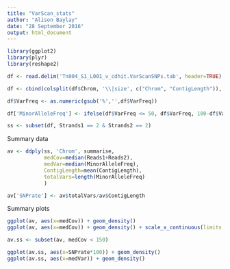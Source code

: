 ```yaml
---
title: "VarScan_stats"
author: "Alison Baylay"
date: "28 September 2016"
output: html_document
---
```


```r
library(ggplot2)
library(plyr)
library(reshape2)

df <- read.delim('Tn004_S1_L001_v_cdhit.VarScanSNPs.tab', header=TRUE)

df <- cbind(colsplit(df$Chrom, '\\|size', c("Chrom", "ContigLength")), df[2:19])

df$VarFreq <- as.numeric(gsub('%','',df$VarFreq))

df['MinorAlleleFreq'] <- ifelse(df$VarFreq <= 50, df$VarFreq, 100-df$VarFreq)

ss <- subset(df, Strands1 == 2 & Strands2 == 2)
```

Summary data

```r
av <- ddply(ss, 'Chrom', summarise, 
            medCov=median(Reads1+Reads2),
            medVar=median(MinorAlleleFreq),
            ContigLength=mean(ContigLength),
            totalVars=length(MinorAlleleFreq)
            )

av['SNPrate'] <- av$totalVars/av$ContigLength
```

Summary plots

```r
ggplot(av, aes(x=medCov)) + geom_density()
ggplot(av, aes(x=medCov)) + geom_density() + scale_x_continuous(limits = c(0,250))

av.ss <- subset(av, medCov < 150)

ggplot(av.ss, aes(x=SNPrate*100)) + geom_density()
ggplot(av.ss, aes(x=medVar)) + geom_density()

```


